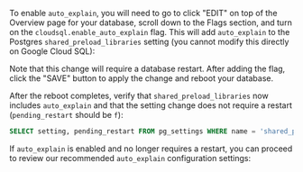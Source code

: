 

To enable `auto_explain`, you will need to go to click "EDIT" on top of the Overview page
for your database, scroll down to the Flags section, and turn on the `cloudsql.enable_auto_explain`
flag. This will add `auto_explain` to the Postgres `shared_preload_libraries` setting (you cannot
modify this directly on Google Cloud SQL):

<ImgGCPEnableAutoExplain />

Note that this change will require a database restart. After adding the flag, click
the "SAVE" button to apply the change and reboot your database.

After the reboot completes, verify that `shared_preload_libraries` now includes `auto_explain`
and that the setting change does not require a restart (`pending_restart` should be `f`):

```sql
SELECT setting, pending_restart FROM pg_settings WHERE name = 'shared_preload_libraries';
```

If `auto_explain` is enabled and no longer requires a restart, you can proceed to
review our recommended `auto_explain` configuration settings:
